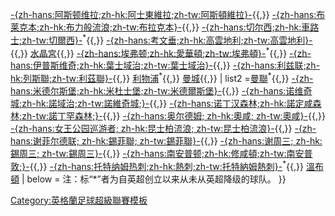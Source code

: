 {{Navbox
| name = 英格蘭超級聯賽創始成員
| title = [[英格蘭足球超級聯賽|英格蘭超級聯賽創始成員]]
| list1 = [[阿森纳足球俱乐部|-{zh-hans:阿森纳;zh-hk:阿仙奴;zh-tw:兵工廠}-]]<sup>*</sup>{{,}} [[阿士東維拉足球會|-{zh-hans:阿斯顿维拉;zh-hk:阿士東維拉;zh-tw:阿斯頓維拉}-]]{{,}} [[布莱克本流浪者足球俱乐部|-{zh-hans:布莱克本;zh-hk:布力般流浪;zh-tw:布拉克本}-]]{{,}} [[切尔西足球俱乐部|-{zh-hans:切尔西;zh-hk:車路士;zh-tw:切爾西}-]]<sup>*</sup>{{,}} [[考文垂足球俱乐部|-{zh-hans:考文垂;zh-hk:高雲地利;zh-tw:高雲地利}-]]{{,}} [[水晶宫足球俱乐部|水晶宮]]{{,}} [[埃弗顿足球俱乐部|-{zh-hans:埃弗顿;zh-hk:愛華頓;zh-tw:埃弗頓}-]]<sup>*</sup>{{,}} [[伊普斯维奇城足球俱乐部|-{zh-hans:伊普斯维奇;zh-hk:葉士域治;zh-tw:葉士域治}-]]{{,}} [[列斯聯足球會|-{zh-hans:利兹联;zh-hk:列斯聯;zh-tw:利茲聯}-]]{{,}} [[利物浦足球俱乐部|利物浦]]<sup>*</sup>{{,}} [[曼城足球俱乐部|曼城]]{{,}} 
| list2 =[[曼徹斯特聯足球俱樂部|曼聯]]<sup>*</sup>{{,}} [[米德尔斯堡足球俱乐部|-{zh-hans:米德尔斯堡;zh-hk:米杜士堡;zh-tw:米德爾斯堡}-]]{{,}} [[诺维奇城足球俱乐部|-{zh-hans:诺维奇城;zh-hk:諾域治;zh-tw:諾維奇城;}-]]{{,}} [[诺丁汉森林足球俱乐部|-{zh-hans:诺丁汉森林;zh-hk:諾定咸森林;zh-tw:諾丁罕森林;}-]]{{,}} [[奥尔德姆足球俱乐部|-{zh-hans:奥尔德姆; zh-hk:奧咸; zh-tw:奧咸}-]]{{,}} [[女王公园巡游者足球俱乐部|-{zh-hans:女王公园巡游者; zh-hk:昆士柏流浪; zh-tw:昆士柏流浪}-]]{{,}} [[谢菲尔德联足球俱乐部|-{zh-hans:谢菲尔德联; zh-hk:錫菲聯; zh-tw:錫菲聯}-]]{{,}} [[谢周三足球俱乐部|-{zh-hans:谢周三; zh-hk:錫周三; zh-tw:錫周三}-]]{{,}} [[南安普顿足球俱乐部|-{zh-hans:南安普顿;zh-hk:修咸頓;zh-tw:南安普敦;}-]]{{,}} [[托特纳姆热刺足球俱乐部|-{zh-hans:托特纳姆热刺;zh-hk:熱刺;zh-tw:托特納姆熱刺}-]]<sup>*</sup>{{,}} [[溫布頓足球會|溫布頓]]
| below = 注：标“*”者为自英超创立以来从未从英超降级的球队。
}}<noinclude>[[Category:英格蘭足球超級聯賽模板]]</noinclude>